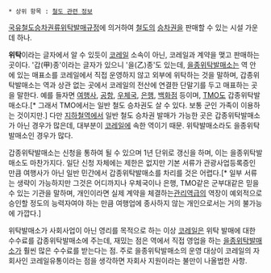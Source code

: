  * 상위 항목 : [[철도 관련 정보]]

[http://www.google.co.kr/url?sa=t&rct=j&q=&esrc=s&source=web&cd=6&ved=0CDkQFjAF&url=http%3A%2F%2Finfo.korail.com%2Fcommon%2FdownLoad.mbs%3FfileSeq%3D10215174%26boardId%3D9886174&ei=Fz1TVKmjFsWF8gWwz4GgCw&usg=AFQjCNGVS1nTo7QcFBwTWOnrr7syp-o_gw&bvm=bv.78677474,d.dGc&cad=rjt 국유철도승차권류위탁발매규정]에 의거하여 [[철도]]의 [[승차권]]을 판매할 수 있는 시설 가운데 하나. 

'''위탁'''이라는 글자에서 알 수 있듯이 [[코레일]] 소속이 아닌, 코레일과 계약을 맺고 판매하는 곳이다. '갑(甲)종'이라는 글자가 있으니 '을(乙)종'도 있는데, [[을종위탁발매소]]는 역 안에 있는 매표소를 코레일에서 직접 운영하지 않고 외부에 위탁하는 것을 말하며, 갑종위탁발매소는 역과 상관 없는 곳에서 코레일의 전산에 연결한 단말기를 두고 매표하는 곳을 말한다. 예를 들자면 [[여행사]], [[공항]], [[우체국]], [[은행]], [[백화점]] 등이며, [[TMO]]도 갑종위탁발매소다.[* 그래서 TMO에서는 일반 철도 승차권도 살 수 있다. 보통 군인 가족이 이용하는 것이지만.] 다만 [[지하철]]역에서 일반 철도 승차권 발매가 가능한 곳은 갑종위탁발매소가 아닌 경우가 많은데, 대부분이 [[코레일]]에 속한 역이기 때문. 위탁발매소라도 을종위탁발매소인 경우가 많다.

갑종위탁발매소는 신청을 통하여 될 수 있으며 1년 단위로 갱신을 하며, 이는 을종위탁발매소도 마찬가지다. 일단 신청 자체에는 제한은 없지만 기본 서류가 관광사업등록증인 만큼 여행사가 아닌 일반 민간에서 갑종위탁발매소를 차리를 것은 어렵다.[* 일부 서류는 생략이 가능하지만 그것은 어디까지나 우체국이나 은행, TMO같은 군부대같은 믿을 수 있는 기관을 말하며, 개인이라면 실제 계약을 체결하는[[관리역]]급의 역장이 예외적으로 승인할 정도의 능력자여야 하는 만큼 여행업에 종사하지 않는 개인으로서는 거의 불가능에 가깝다.]

위탁발매소가 사회사업이 아닌 영리를 목적으로 하는 이상 [[코레일]]은 위탁 발매에 대한 수수료를 갑종위탁발매소에 주는데, 재밌는 점은 역에서 직접 영업을 하는 [[을종위탁발매소]]가 훨씬 많은 수수료를 받는다는 점. 주로 을종위탁발매소의 운영 대상이 코레일의 자회사인 코레일유통이라는 점을 생각하면 자회사 지원이라는 불만이 나올법한 사항.
